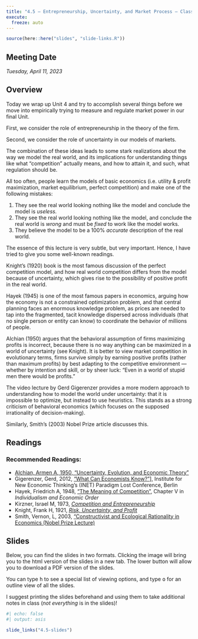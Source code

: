 ```yaml
---
title: "4.5 — Entrepreneurship, Uncertainty, and Market Process — Class Content"
execute:
  freeze: auto
---
```


```r
source(here::here("slides", "slide-links.R"))
```

::: {.callout-note appearance=minimal}
# Meeting Date
*Tuesday, April 11, 2023*
:::

## <i class="fas fa-info-circle fa-lg"></i> Overview

Today we wrap up Unit 4 and try to accomplish several things before we move into empirically trying to measure and regulate market power in our final Unit.

First, we consider the role of entrepreneurship in the theory of the firm.

Second, we consider the role of uncertainty in our models of markets. 

The combination of these ideas leads to some stark realizations about the way we model the real world, and its implications for understanding things like what “competition” actually means, and how to attain it, and such, what regulation should be. 

All too often, people learn the models of basic economics (i.e. utility & profit maximization, market equilibrium, perfect competition) and make one of the following mistakes:

1. They see the real world looking nothing like the model and conclude the model is *useless.*
2. They see the real world looking nothing like the model, and conclude the real world is *wrong* and must be *fixed* to work like the model works.
3. They believe the model to be a 100% *accurate* description of the real world.

The essence of this lecture is very subtle, but very important. Hence, I have tried to give you some well-known readings.

Knight’s (1920) book is the most famous discussion of the perfect competition model, and how real world competition differs from the model because of uncertainty, which gives rise to the possibility of positive profit in the real world.

Hayek (1945) is one of the most famous papers in economics, arguing how the economy is not a constrained optimization problem, and that central planning faces an enormous knowledge problem, as prices are needed to tap into the fragmented, tacit knowledge dispersed across individuals (that no single person or entity can know) to coordinate the behavior of millions of people.

Alchian (1950) argues that the behavioral assumption of firms maximizing profits is incorrect, because there is no way anything can be maximized in a world of uncertainty (see Knight). It is better to view market competition in evolutionary terms, firms survive simply by earning positive profits (rather than maximum profits) by best adapting to the competitive environment — whether by intention and skill, or by sheer luck: “Even in a world of stupid men there would be profits.”

The video lecture by Gerd Gigerenzer provides a more modern approach to understanding how to model the world under uncertainty: that it is impossible to optimize, but instead to use heuristics. This stands as a strong criticism of behavioral economics (which focuses on the supposed irrationality of decision-making).

Similarly, Smith’s (2003) Nobel Prize article discusses this.

## <i class="fas fa-book-reader fa-lg"></i> Readings

### Recommended Readings:

- [<i class="fas fa-file-pdf"></i> Alchian, Armen A, 1950, "Uncertainty, Evolution, and Economic Theory"](/files/readings/Alchian-1950.pdf)
- <i class="fab fa-youtube"></i> Gigerenzer, Gerd, 2012, ["What Can Economists Know?"](https://www.youtube.com/watch?v=DdEEwoKkfMA)], Institute for New Economic Thinking's (INET) Paradigm Lost Conference, Berlin
- <i class="fas fas fa-book"></i> Hayek, Friedrich A, 1948, ["The Meaning of Competition"](https://mises.org/library/meaning-competition), Chapter V in *Individualism and Economic Order*
- <i class="fas fas fa-book"></i> Kirzner, Israel M, 1973, [*Competition and Entrepreneurship*](http://www.sjsu.edu/people/john.estill/courses/158-s15/Israel%20Kirzner%20-%20Competition%20And%20Entrepreneurship.pdf)
- <i class="fas fas fa-book"></i> Knight, Frank H, 1921, [*Risk, Uncertainty, and Profit*](https://oll.libertyfund.org/titles/knight-risk-uncertainty-and-profit)
- <i class="fab fa-youtube"></i> Smith, Vernon, L, 2003, ["Constructivist and Ecological Rationality in Economics (Nobel Prize Lecture)](https://www.nobelprize.org/prizes/economic-sciences/2002/smith/lecture/)

## <i class="fas fa-chalkboard-teacher"></i> Slides

Below, you can find the slides in two formats. Clicking the image will bring you to the html version of the slides in a new tab. The lower button will allow you to download a PDF version of the slides. 

::: callout-tip
You can type <kbd>h</kbd> to see a special list of viewing options, and type <kbd>o</kbd> for an outline view of all the slides.
:::

I suggest printing the slides beforehand and using them to take additional notes in class (*not everything* is in the slides)!

```r
#| echo: false
#| output: asis

slide_links("4.5-slides")
```